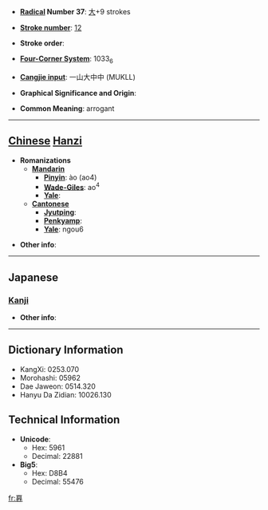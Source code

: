 * '''[[Wiktionary:Chinese radical index| Radical]] Number 37''': [[Wiktionary:Chinese radical index 大|大]]+9 strokes

* '''[[Wiktionary:Chinese total strokes index|Stroke number]]''': [[Wiktionary:Chinese total strokes index 12|12]]

* '''Stroke order''': 

* '''[[Wiktionary:Chinese four corner index|Four-Corner System]]''': 1033<sub>6</sub>

* '''[[Wiktionary:Chinese Cangjie index|Cangjie input]]''': 一山大中中 (MUKLL)

* '''Graphical Significance and Origin''': 

* '''Common Meaning''': arrogant

----

== [[Chinese]] [[Hanzi]] ==

* '''Romanizations'''
** '''[[Mandarin]]'''
*** '''[[Pinyin]]''': ào (ao4)
*** '''[[Wade-Giles]]''': ao<sup>4</sup>
*** '''[[Yale]]''': 
** '''[[Cantonese]]'''
*** '''[[Jyutping]]''':
*** '''[[Penkyamp]]''': 
*** '''[[Yale]]''': ngou6

* '''Other info''': 

----

==Japanese==
===[[Kanji]]===
{{kanji|on readings=[[がう]] (gau), [[ごう]] (gō)
|kun readings=[[あなどる]] (anadoru), [[つよい]] (tsuyoi)
}}

* '''Other info''':  

----

== Dictionary Information ==

* KangXi: 0253.070
* Morohashi: 05962
* Dae Jaweon: 0514.320
* Hanyu Da Zidian: 10026.130

== Technical Information ==

* '''Unicode''':
** Hex: 5961
** Decimal: 22881
* '''Big5''':
** Hex: D8B4
** Decimal: 55476

[[fr:奡]]